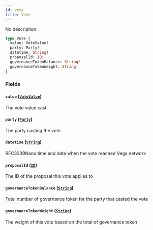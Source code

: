 ```yaml
---
id: vote
title: Vote
---
```



No description

```graphql
type Vote {
  value: VoteValue!
  party: Party!
  datetime: String!
  proposalId: ID!
  governanceTokenBalance: String!
  governanceTokenWeight: String!
}
```


### Fields

#### `value` ([`VoteValue`](/docs/v0.47/graphql/enums/vote-value))

The vote value cast


#### `party` ([`Party`](/docs/v0.47/graphql/objects/party))

The party casting the vote


#### `datetime` ([`String`](/docs/v0.47/graphql/scalars/string))

RFC3339Nano time and date when the vote reached Vega network


#### `proposalId` ([`ID`](/docs/v0.47/graphql/scalars/id))

The ID of the proposal this vote applies to


#### `governanceTokenBalance` ([`String`](/docs/v0.47/graphql/scalars/string))

Total number of governance token for the party that casted the vote


#### `governanceTokenWeight` ([`String`](/docs/v0.47/graphql/scalars/string))

The weight of this vote based on the total of governance token




